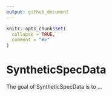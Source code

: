 ```yaml
---
output: github_document
---
```


<!-- README.md is generated from README.Rmd. Please edit that file -->

```r
knitr::opts_chunk$set(
  collapse = TRUE,
  comment = "#>"
)
```

# SyntheticSpecData

<!-- badges: start -->
<!-- badges: end -->

The goal of SyntheticSpecData is to ...

